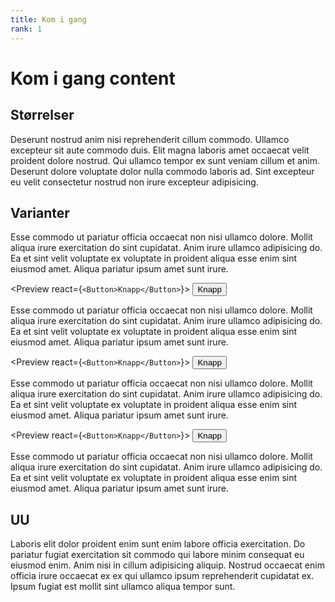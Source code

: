 ```yaml
---
title: Kom i gang
rank: 1
---
```



# Kom i gang content

<TableOfContents />

## Størrelser

Deserunt nostrud anim nisi reprehenderit cillum commodo. Ullamco excepteur sit aute commodo duis. Elit magna laboris amet occaecat velit proident dolore nostrud. Qui ullamco tempor ex sunt veniam cillum et anim. Deserunt dolore voluptate dolor nulla commodo laboris ad. Sint excepteur eu velit consectetur nostrud non irure excepteur adipisicing.

## Varianter

Esse commodo ut pariatur officia occaecat non nisi ullamco dolore. Mollit aliqua irure exercitation do sint cupidatat. Anim irure ullamco adipisicing do. Ea et sint velit voluptate ex voluptate in proident aliqua esse enim sint eiusmod amet. Aliqua pariatur ipsum amet sunt irure.

<Preview react={`<Button>Knapp</Button>`}>
  <Button>Knapp</Button>
</Preview>

Esse commodo ut pariatur officia occaecat non nisi ullamco dolore. Mollit aliqua irure exercitation do sint cupidatat. Anim irure ullamco adipisicing do. Ea et sint velit voluptate ex voluptate in proident aliqua esse enim sint eiusmod amet. Aliqua pariatur ipsum amet sunt irure.

<Preview react={`<Button>Knapp</Button>`}>
  <Button>Knapp</Button>
</Preview>

Esse commodo ut pariatur officia occaecat non nisi ullamco dolore. Mollit aliqua irure exercitation do sint cupidatat. Anim irure ullamco adipisicing do. Ea et sint velit voluptate ex voluptate in proident aliqua esse enim sint eiusmod amet. Aliqua pariatur ipsum amet sunt irure.

<Preview react={`<Button>Knapp</Button>`}>
  <Button>Knapp</Button>
</Preview>

Esse commodo ut pariatur officia occaecat non nisi ullamco dolore. Mollit aliqua irure exercitation do sint cupidatat. Anim irure ullamco adipisicing do. Ea et sint velit voluptate ex voluptate in proident aliqua esse enim sint eiusmod amet. Aliqua pariatur ipsum amet sunt irure.

## UU

Laboris elit dolor proident enim sunt enim labore officia exercitation. Do pariatur fugiat exercitation sit commodo qui labore minim consequat eu eiusmod enim. Anim nisi in cillum adipisicing aliquip. Nostrud occaecat enim officia irure occaecat ex ex qui ullamco ipsum reprehenderit cupidatat ex. Ipsum fugiat est mollit sint ullamco aliqua tempor sunt.
